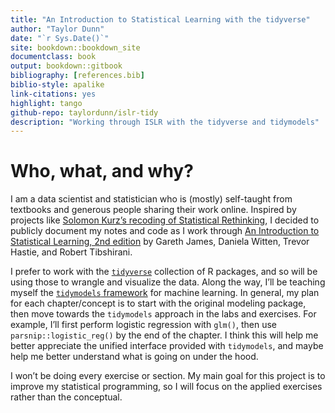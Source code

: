 ```yaml
---
title: "An Introduction to Statistical Learning with the tidyverse"
author: "Taylor Dunn"
date: "`r Sys.Date()`"
site: bookdown::bookdown_site
documentclass: book
output: bookdown::gitbook
bibliography: [references.bib]
biblio-style: apalike
link-citations: yes
highlight: tango
github-repo: taylordunn/islr-tidy
description: "Working through ISLR with the tidyverse and tidymodels"
---
```


# Who, what, and why? {-}

I am a data scientist and statistician who is (mostly) self-taught from textbooks and generous people sharing their work online.
Inspired by projects like [Solomon Kurz's recoding of Statistical Rethinking](https://bookdown.org/content/3890/), I decided to publicly document my notes and code as I work through [An Introduction to Statistical Learning, 2nd edition](https://www.statlearning.com/) by Gareth James, Daniela Witten, Trevor Hastie, and Robert Tibshirani.

I prefer to work with the [`tidyverse`](https://www.tidyverse.org/) collection of R packages, and so will be using those to wrangle and visualize the data.
Along the way, I'll be teaching myself the [`tidymodels` framework](https://www.tidymodels.org/) for machine learning.
In general, my plan for each chapter/concept is to start with the original modeling package, then move towards the `tidymodels` approach in the labs and exercises.
For example, I'll first perform logistic regression with `glm()`, then use `parsnip::logistic_reg()` by the end of the chapter.
I think this will help me better appreciate the unified interface provided with `tidymodels`, and maybe help me better understand what is going on under the hood.

I won't be doing every exercise or section. My main goal for this project is to improve my statistical programming, so I will focus on the applied exercises rather than the conceptual.
